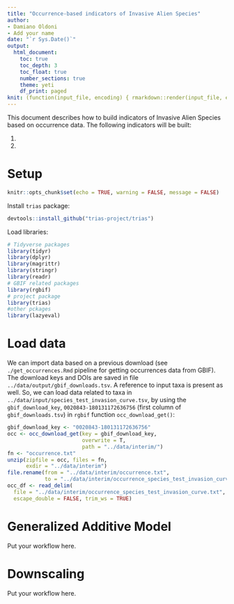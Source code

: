 ```yaml
---
title: "Occurrence-based indicators of Invasive Alien Species"
author:
- Damiano Oldoni
- Add your name
date: "`r Sys.Date()`"
output:
  html_document:
    toc: true
    toc_depth: 3
    toc_float: true
    number_sections: true
    theme: yeti
    df_print: paged
knit: (function(input_file, encoding) { rmarkdown::render(input_file, encoding = encoding, output_file = paste0("../docs/",sub(".Rmd", ".html", basename(input_file))))})
---
```


This document describes how to build indicators of Invasive Alien Species based on occurrence data.
The following indicators will be built:

1.
2.



# Setup

```r
knitr::opts_chunk$set(echo = TRUE, warning = FALSE, message = FALSE)
```

Install `trias` package:

```r
devtools::install_github("trias-project/trias")
```


Load libraries:

```r
# Tidyverse packages
library(tidyr)
library(dplyr)
library(magrittr)
library(stringr)
library(readr)
# GBIF related packages
library(rgbif)
# project package
library(trias)
#other pckages
library(lazyeval)
```

# Load data

We can import data based on a previous download (see `./get_occurrences.Rmd` pipeline for getting occurrences data from GBIF). The download keys and DOIs are saved in file `../data/output/gbif_downloads.tsv`. A reference to input taxa is present as well.
So, we can load data related to taxa in `../data/input/species_test_invasion_curve.tsv`, by using the `gbif_download_key`, `0020843-180131172636756` (first column of `gbif_downloads.tsv`) in `rgbif` function `occ_download_get()`:

```r
gbif_download_key <- "0020843-180131172636756"
occ <- occ_download_get(key = gbif_download_key, 
                        overwrite = T, 
                        path = "../data/interim/")
fn <- "occurrence.txt"
unzip(zipfile = occ, files = fn, 
      exdir = "../data/interim")
file.rename(from = "../data/interim/occurrence.txt", 
            to = "../data/interim/occurrence_species_test_invasion_curve.txt")
occ_df <- read_delim(
  file = "../data/interim/occurrence_species_test_invasion_curve.txt", "\t",
  escape_double = FALSE, trim_ws = TRUE)
```

# Generalized Additive Model

Put your workflow here.

# Downscaling

Put your workflow here.
